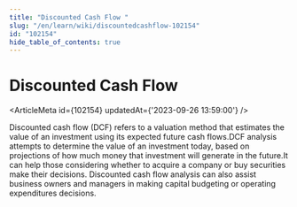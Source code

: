 ```yaml
---
title: "Discounted Cash Flow "
slug: "/en/learn/wiki/discountedcashflow-102154"
id: "102154"
hide_table_of_contents: true
---
```



# Discounted Cash Flow 

<ArticleMeta id={102154} updatedAt={'2023-09-26 13:59:00'} />
<div className='border-solid border-b border-t-0 my-4 border-[var(--ifm-color-gray-300)]' />

Discounted cash flow (DCF) refers to a valuation method that estimates the value of an investment using its expected future cash flows.DCF analysis attempts to determine the value of an investment today, based on projections of how much money that investment will generate in the future.It can help those considering whether to acquire a company or buy securities make their decisions. Discounted cash flow analysis can also assist business owners and managers in making capital budgeting or operating expenditures decisions.
